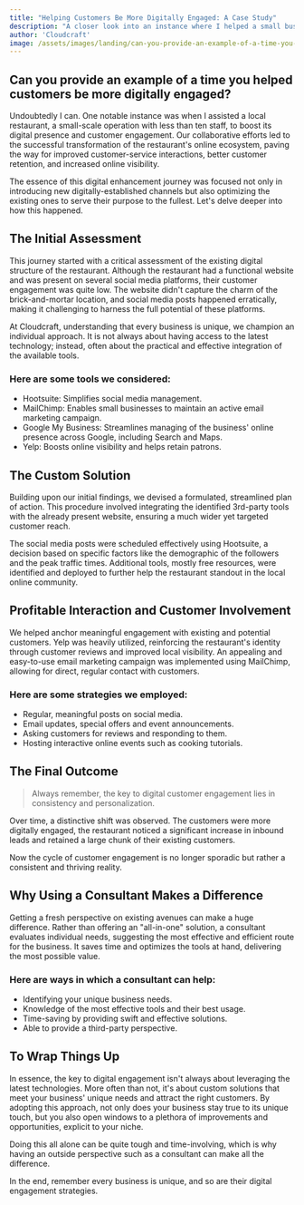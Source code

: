 ```yaml
---
title: "Helping Customers Be More Digitally Engaged: A Case Study"
description: "A closer look into an instance where I helped a small business cultivate a more digitally engaged customer base."
author: 'Cloudcraft'
image: /assets/images/landing/can-you-provide-an-example-of-a-time-you-helped-customers-be-more-digitally-engaged.jpg
---
```


## Can you provide an example of a time you helped customers be more digitally engaged?

Undoubtedly I can. One notable instance was when I assisted a local restaurant, a small-scale operation with less than ten staff, to boost its digital presence and customer engagement. Our collaborative efforts led to the successful transformation of the restaurant's online ecosystem, paving the way for improved customer-service interactions, better customer retention, and increased online visibility.

The essence of this digital enhancement journey was focused not only in introducing new digitally-established channels but also optimizing the existing ones to serve their purpose to the fullest. Let's delve deeper into how this happened. 

<ServicesBlurb />

## The Initial Assessment

This journey started with a critical assessment of the existing digital structure of the restaurant. Although the restaurant had a functional website and was present on several social media platforms, their customer engagement was quite low. The website didn't capture the charm of the brick-and-mortar location, and social media posts happened erratically, making it challenging to harness the full potential of these platforms.

At Cloudcraft, understanding that every business is unique, we champion an individual approach. It is not always about having access to the latest technology; instead, often about the practical and effective integration of the available tools. 

### Here are some tools we considered:

 * Hootsuite: Simplifies social media management.
 * MailChimp: Enables small businesses to maintain an active email marketing campaign.
 * Google My Business: Streamlines managing of the business' online presence across Google, including Search and Maps.
 * Yelp: Boosts online visibility and helps retain patrons.

## The Custom Solution

Building upon our initial findings, we devised a formulated, streamlined plan of action. This procedure involved integrating the identified 3rd-party tools with the already present website, ensuring a much wider yet targeted customer reach.  

The social media posts were scheduled effectively using Hootsuite, a decision based on specific factors like the demographic of the followers and the peak traffic times. Additional tools, mostly free resources, were identified and deployed to further help the restaurant standout in the local online community.

## Profitable Interaction and Customer Involvement

We helped anchor meaningful engagement with existing and potential customers. Yelp was heavily utilized, reinforcing the restaurant's identity through customer reviews and improved local visibility. An appealing and easy-to-use email marketing campaign was implemented using MailChimp, allowing for direct, regular contact with customers.

### Here are some strategies we employed:

 * Regular, meaningful posts on social media.
 * Email updates, special offers and event announcements.
 * Asking customers for reviews and responding to them.
 * Hosting interactive online events such as cooking tutorials.

<GetStartedBlurb />

## The Final Outcome 

<blockquote tip>
Always remember, the key to digital customer engagement lies in consistency and personalization.
</blockquote>

Over time, a distinctive shift was observed. The customers were more digitally engaged, the restaurant noticed a significant increase in inbound leads and retained a large chunk of their existing customers. 

Now the cycle of customer engagement is no longer sporadic but rather a consistent and thriving reality. 

## Why Using a Consultant Makes a Difference

Getting a fresh perspective on existing avenues can make a huge difference. Rather than offering an "all-in-one" solution, a consultant evaluates individual needs, suggesting the most effective and efficient route for the business. It saves time and optimizes the tools at hand, delivering the most possible value.

### Here are ways in which a consultant can help:

 * Identifying your unique business needs. 
 * Knowledge of the most effective tools and their best usage.
 * Time-saving by providing swift and effective solutions. 
 * Able to provide a third-party perspective.

## To Wrap Things Up 

In essence, the key to digital engagement isn't always about leveraging the latest technologies. More often than not, it's about custom solutions that meet your business' unique needs and attract the right customers. By adopting this approach, not only does your business stay true to its unique touch, but you also open windows to a plethora of improvements and opportunities, explicit to your niche. 

Doing this all alone can be quite tough and time-involving, which is why having an outside perspective such as a consultant can make all the difference. 

In the end, remember every business is unique, and so are their digital engagement strategies.
